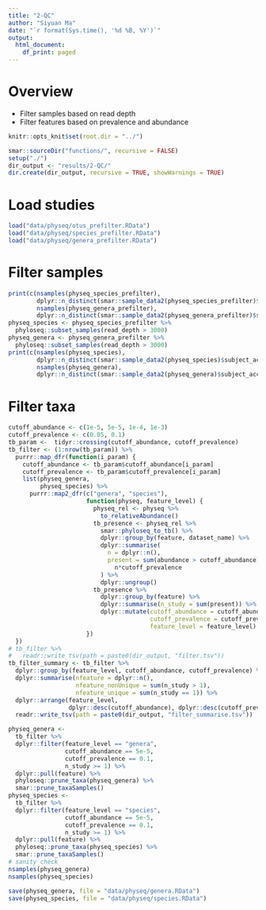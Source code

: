 ```yaml
---
title: "2-QC"
author: "Siyuan Ma"
date: "`r format(Sys.time(), '%d %B, %Y')`"
output: 
  html_document:
    df_print: paged
---
```

# Overview
- Filter samples based on read depth
- Filter features based on prevalence and abundance

```r
knitr::opts_knit$set(root.dir = "../")
```

```r
smar::sourceDir("functions/", recursive = FALSE)
setup("./")
dir_output <- "results/2-QC/"
dir.create(dir_output, recursive = TRUE, showWarnings = TRUE)
```

# Load studies

```r
load("data/physeq/otus_prefilter.RData")
load("data/physeq/species_prefilter.RData")
load("data/physeq/genera_prefilter.RData")
```

# Filter samples

```r
print(c(nsamples(physeq_species_prefilter),
        dplyr::n_distinct(smar::sample_data2(physeq_species_prefilter)$subject_accession),
        nsamples(physeq_genera_prefilter),
        dplyr::n_distinct(smar::sample_data2(physeq_genera_prefilter)$subject_accession)))
physeq_species <- physeq_species_prefilter %>% 
  phyloseq::subset_samples(read_depth > 3000)
physeq_genera <- physeq_genera_prefilter %>% 
  phyloseq::subset_samples(read_depth > 3000)
print(c(nsamples(physeq_species),
        dplyr::n_distinct(smar::sample_data2(physeq_species)$subject_accession),
        nsamples(physeq_genera),
        dplyr::n_distinct(smar::sample_data2(physeq_genera)$subject_accession)))
```

# Filter taxa

```r
cutoff_abundance <- c(1e-5, 5e-5, 1e-4, 1e-3)
cutoff_prevalence <- c(0.05, 0.1)
tb_param <-  tidyr::crossing(cutoff_abundance, cutoff_prevalence)
tb_filter <- (1:nrow(tb_param)) %>% 
  purrr::map_dfr(function(i_param) {
    cutoff_abundance <- tb_param$cutoff_abundance[i_param]
    cutoff_prevalence <- tb_param$cutoff_prevalence[i_param]
    list(physeq_genera,
         physeq_species) %>% 
      purrr::map2_dfr(c("genera", "species"), 
                      function(physeq, feature_level) {
                        physeq_rel <- physeq %>% 
                          to_relativeAbundance()
                        tb_presence <- physeq_rel %>% 
                          smar::phyloseq_to_tb() %>% 
                          dplyr::group_by(feature, dataset_name) %>% 
                          dplyr::summarise(
                            n = dplyr::n(),
                            present = sum(abundance > cutoff_abundance) > 
                              n*cutoff_prevalence
                          ) %>% 
                          dplyr::ungroup()
                        tb_presence %>% 
                          dplyr::group_by(feature) %>% 
                          dplyr::summarise(n_study = sum(present)) %>% 
                          dplyr::mutate(cutoff_abundance = cutoff_abundance,
                                        cutoff_prevalence = cutoff_prevalence,
                                        feature_level = feature_level)
                      })
  })
# tb_filter %>%
#   readr::write_tsv(path = paste0(dir_output, "filter.tsv"))
tb_filter_summary <- tb_filter %>%
  dplyr::group_by(feature_level, cutoff_abundance, cutoff_prevalence) %>%
  dplyr::summarise(nfeature = dplyr::n(),
                   nfeature_nonUnique = sum(n_study > 1),
                   nfeature_unique = sum(n_study == 1)) %>%
  dplyr::arrange(feature_level,
                 dplyr::desc(cutoff_abundance), dplyr::desc(cutoff_prevalence)) %>%
  readr::write_tsv(path = paste0(dir_output, "filter_summarise.tsv")) 
```

```r
physeq_genera <- 
  tb_filter %>% 
  dplyr::filter(feature_level == "genera",
                cutoff_abundance == 5e-5,
                cutoff_prevalence == 0.1,
                n_study >= 1) %>% 
  dplyr::pull(feature) %>% 
  phyloseq::prune_taxa(physeq_genera) %>% 
  smar::prune_taxaSamples()
physeq_species <- 
  tb_filter %>% 
  dplyr::filter(feature_level == "species",
                cutoff_abundance == 5e-5,
                cutoff_prevalence == 0.1,
                n_study >= 1) %>% 
  dplyr::pull(feature) %>% 
  phyloseq::prune_taxa(physeq_species) %>% 
  smar::prune_taxaSamples()
# sanity check
nsamples(physeq_genera)
nsamples(physeq_species)

save(physeq_genera, file = "data/physeq/genera.RData")
save(physeq_species, file = "data/physeq/species.RData")
```